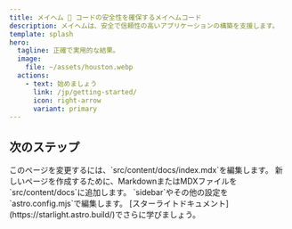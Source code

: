 ```yaml
---
title: メイヘム 🤖 コードの安全性を確保するメイヘムコード
description: メイヘムは、安全で信頼性の高いアプリケーションの構築を支援します。
template: splash
hero:
  tagline: 正確で実用的な結果。
  image:
    file: ~/assets/houston.webp
  actions:
    - text: 始めましょう
      link: /jp/getting-started/
      icon: right-arrow
      variant: primary
---
```



## 次のステップ

<CardGrid stagger>
	<Card title="メイヘム分析を実行" icon="鉛筆">
		このページを変更するには、`src/content/docs/index.mdx`を編集します。
	</Card>
	<Card title="CICDに統合" icon="ドキュメント追加">
		新しいページを作成するために、MarkdownまたはMDXファイルを`src/content/docs`に追加します。
	</Card>
	<Card title="バグを修正" icon="設定">
		`sidebar`やその他の設定を`astro.config.mjs`で編集します。
	</Card>
	<Card title="コードカバレッジを拡大" icon="開いた本">
		[スターライトドキュメント](https://starlight.astro.build/)でさらに学びましょう。
	</Card>
</CardGrid>
